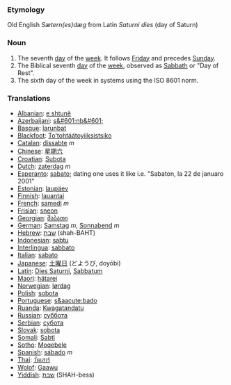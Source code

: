 ===Etymology===
Old English ''Sætern(es)dæg'' from Latin ''Saturni dies'' (day of Saturn)
===Noun===
#The seventh [[day]] of the [[week]]. It follows [[Friday]] and precedes [[Sunday]].
#The Biblical seventh [[day]] of the [[week]], observed as [[Sabbath]] or "Day of Rest".
#The sixth day of the week in systems using the ISO 8601 norm.

===Translations===
*[[Albanian]]: [[e shtunë]]
*[[Azerbaijani]]: [[ş&#601;nb&#601;]]
*[[Basque]]: [[larunbat]]
*[[Blackfoot]]: [[To'tohtáátoyiiksistsiko]]
*[[Catalan]]: [[dissabte]] ''m''
*[[Chinese]]: [[星期六]]
*[[Croatian]]: [[Subota]]
*[[Dutch]]: [[zaterdag]] ''m''
*[[Esperanto]]: [[sabato]]; dating one uses it like i.e. "Sabaton, la 22 de januaro 2001"
*[[Estonian]]: [[laupäev]]
*[[Finnish]]: [[lauantai]]
*[[French]]: [[samedi]] ''m''
*[[Frisian]]: [[sneon]]
*[[Georgian]]: [[შაბათი]]
*[[German]]: [[Samstag]] ''m'', [[Sonnabend]] ''m''
*[[Hebrew]]: [[שבת]] (shah-BAHT)
*[[Indonesian]]: [[sabtu]]
*[[Interlingua]]: [[sabbato]]
*[[Italian]]: [[sabato]]
*[[Japanese]]: [[土曜日]] (どようび, doyōbi)
*[[Latin]]: [[Dies Saturni]], [[Sabbatum]]
*[[Maori]]: [[hätarei]]
*[[Norwegian]]: [[lørdag]]
*[[Polish]]: [[sobota]]
*[[Portuguese]]: [[s&aacute;bado]]
*[[Ruanda]]: [[Kwagatandatu]]
*[[Russian]]: [[суббота]]
*[[Serbian]]: [[субота]]
*[[Slovak]]: [[sobota]]
*[[Somali]]: [[Sabti]]
*[[Sotho]]: [[Moqebele]]
*[[Spanish]]: [[sábado]] ''m''
*[[Thai]]: [[วันเสาร์]]
*[[Wolof]]: [[Gaawu]]
*[[Yiddish]]: [[שבת]] (SHAH-bess)